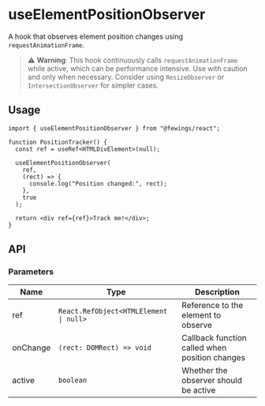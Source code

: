 # useElementPositionObserver

A hook that observes element position changes using `requestAnimationFrame`.

> ⚠️ **Warning**: This hook continuously calls `requestAnimationFrame` while active,
> which can be performance intensive. Use with caution and only when necessary.
> Consider using `ResizeObserver` or `IntersectionObserver` for simpler cases.

## Usage

```tsx
import { useElementPositionObserver } from "@fewings/react";

function PositionTracker() {
  const ref = useRef<HTMLDivElement>(null);

  useElementPositionObserver(
    ref,
    (rect) => {
      console.log("Position changed:", rect);
    },
    true
  );

  return <div ref={ref}>Track me!</div>;
}
```

## API

### Parameters

| Name     | Type                                   | Description                                    |
| -------- | -------------------------------------- | ---------------------------------------------- |
| ref      | `React.RefObject<HTMLElement \| null>` | Reference to the element to observe            |
| onChange | `(rect: DOMRect) => void`              | Callback function called when position changes |
| active   | `boolean`                              | Whether the observer should be active          |
